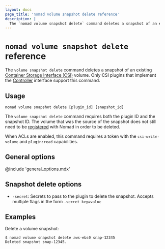 ```yaml
---
layout: docs
page_title: 'nomad volume snapshot delete reference'
description: |
  The `nomad volume snapshot delete` command deletes a snapshot of an existing Container Storage Interface (CSI) volume.
---
```


# `nomad volume snapshot delete` reference

The `volume snapshot delete` command deletes a snapshot of an existing
[Container Storage Interface (CSI)][csi] volume. Only CSI plugins that
implement the [Controller][csi_plugins_internals] interface support this
command.

## Usage

```plaintext
nomad volume snapshot delete [plugin_id] [snapshot_id]
```

The `volume snapshot delete` command requires both the plugin ID and the
snapshot ID. The volume that was the source of the snapshot does not still
need to be [registered] with Nomad in order to be deleted.

When ACLs are enabled, this command requires a token with the `csi-write-
volume` and `plugin:read` capabilities.

## General options

@include 'general_options.mdx'

## Snapshot delete options

- `-secret`: Secrets to pass to the plugin to delete the
  snapshot. Accepts multiple flags in the form `-secret key=value`

## Examples

Delete a volume snapshot:

```shell-session
$ nomad volume snapshot delete aws-ebs0 snap-12345
Deleted snapshot snap-12345.
```

[csi]: https://github.com/container-storage-interface/spec
[csi_plugin]: /nomad/docs/job-specification/csi_plugin
[registered]: /nomad/docs/commands/volume/register
[csi_plugins_internals]: /nomad/docs/concepts/plugins/csi#csi-plugins
